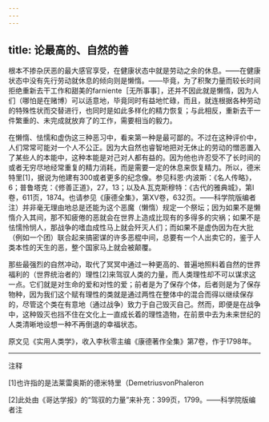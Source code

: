 ```yaml
---
---
---
```

title: 论最高的、自然的善
---




根本不掺杂厌恶的最大感官享受，在健康状态中就是劳动之余的休息。——在健康状态中没有先行劳动就休息的倾向则是懒惰。——毕竟，为了积聚力量而较长时间拒绝重新去干工作和甜美的farniente［无所事事］，还并不因此就是懒惰，因为人们（哪怕是在赌博）可以适意地，毕竟同时有益地忙碌，而且，就连根据各种劳动的特殊性状而交替进行，也同时是如此多样化的精力恢复；与此相反，重新去干一件繁重的、未完成就放弃了的工作，需要相当的毅力。

在懒惰、怯懦和虚伪这三种恶习中，看来第一种是最可鄙的。不过在这种评价中，人们常常可能对一个人不公正。因为大自然也睿智地把对无休止的劳动的憎恶置入了某些人的本能中，这种本能是对己对人都有益的。因为他也许忍受不了长时间的或者无穷尽地经常重复的精力消耗，而是需要一定的休息来恢复精力。所以，德米特里[1]，据说为他建有300或者更多的纪念像。参见科恩·内波斯：《名人传略》，6；普鲁塔克：《修善正道》，27，13；以及A.瓦克斯穆特：《古代的雅典城》，第Ⅰ卷，611页，1874。也请参见《康德全集》，第ⅩⅤ卷，632页。——科学院版编者注）并非毫无理由地总是还能为这个恶魔（懒惰）规定一个祭坛；因为如果不是懒惰介入其间，那不知疲倦的恶就会在世界上造成比现有的多得多的灾祸；如果不是怯懦怜悯人，那战争的嗜血成性马上就会歼灭人们；而如果不是虚伪因为在大批（例如一个团）联合起来搞密谋的许多恶棍中间，总要有一个人出卖它的，鉴于人类本性的天生的恶，整个国家马上就会被颠覆。

那些最强烈的自然冲动，取代了冥冥中通过一种更高的、普遍地照料着自然的世界福利的（世界统治者的）理性[2]来驾驭人类的力量，而人类理性却不可以谋求这一点。它们就是对生命的爱和对性的爱；前者是为了保存个体，后者则是为了保存物种，因为我们这个赋有理性的类就是通过两性在整体中的混合而得以继续保存的，尽管这个类在有意地（通过战争）致力于自己毁灭自己。然而，即便是在战争中，这种毁灭也挡不住在文化上一直成长着的理性造物，在前景中去为未来世纪的人类清晰地设想一种不再倒退的幸福状态。

原文见《实用人类学》，收入李秋零主编《康德著作全集》第7卷，作于1798年。



***



注释

[1]也许指的是法莱雷奥斯的德米特里（DemetriusvonPhaleron

[2]此处由《哥达学报》的“驾驭的力量”来补充：399页，1799。——科学院版编者注